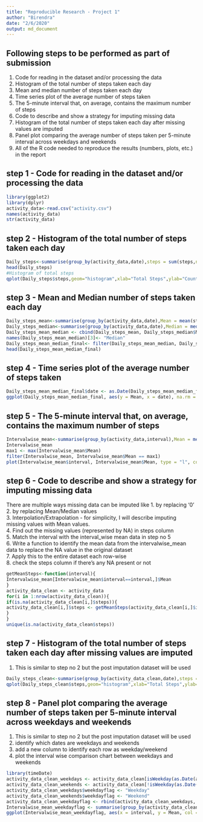 ---
title: "Reproducible Research - Project 1"
author: "Birendra"
date: "2/6/2020"
output: md_document
---

## Following steps to be performed as part of submission

1. Code for reading in the dataset and/or processing the data
2. Histogram of the total number of steps taken each day
3. Mean and median number of steps taken each day
4. Time series plot of the average number of steps taken
5. The 5-minute interval that, on average, contains the maximum number of steps
6. Code to describe and show a strategy for imputing missing data
7. Histogram of the total number of steps taken each day after missing values are imputed
8. Panel plot comparing the average number of steps taken per 5-minute     interval across weekdays and weekends
9. All of the R code needed to reproduce the results (numbers, plots, etc.) in the report 

## step 1 - Code for reading in the dataset and/or processing the data

```{r setup,echo= TRUE}
library(ggplot2)
library(dplyr)
activity_data<-read.csv("activity.csv")
names(activity_data)
str(activity_data)
```

## step 2 - Histogram of the total number of steps taken each day


```{r ,echo= TRUE}
Daily_steps<-summarise(group_by(activity_data,date),steps = sum(steps,na.rm=TRUE))
head(Daily_steps)
#Histogram of total steps
qplot(Daily_steps$steps,geom="histogram",xlab="Total Steps",ylab="Counts",main="Total Daily Steps Historgram", bins = 45)
```


## step 3 - Mean and Median number of steps taken each day

```{r ,echo= TRUE}
Daily_steps_mean<-summarise(group_by(activity_data,date),Mean = mean(steps,na.rm=TRUE))
Daily_steps_median<-summarise(group_by(activity_data,date),Median = median(steps,na.rm=TRUE))
Daily_steps_mean_median <- cbind(Daily_steps_mean, Daily_steps_median$Median)
names(Daily_steps_mean_median)[3]<- "Median"
Daily_steps_mean_median_final<- filter(Daily_steps_mean_median, Daily_steps_mean_median$Median != "NA")
head(Daily_steps_mean_median_final)
```

## step 4 - Time series plot of the average number of steps taken

```{r ,echo= TRUE}
Daily_steps_mean_median_final$date <- as.Date(Daily_steps_mean_median_final$date, format = "%Y-%m-%d")
ggplot(Daily_steps_mean_median_final, aes(y = Mean, x = date), na.rm = TRUE)+geom_bar(stat = "Identity") + scale_x_date() + ylab("Average Steps")+ xlab("Date") + ggtitle("Time series plot of the daily average steps taken")
```

## step 5 - The 5-minute interval that, on average, contains the maximum number of steps

```{r ,echo= TRUE}
Intervalwise_mean<-summarise(group_by(activity_data,interval),Mean = mean(steps,na.rm=TRUE))
Intervalwise_mean
max1 <- max(Intervalwise_mean$Mean)
filter(Intervalwise_mean, Intervalwise_mean$Mean == max1)
plot(Intervalwise_mean$interval, Intervalwise_mean$Mean, type = "l", col="darkblue", lwd = 2, xlab="Interval", ylab="Average number of steps", main="Average number of steps per intervals")
```

## step 6 - Code to describe and show a strategy for imputing missing data

There are multiple ways missing data can be imputed like
  1. by replacing '0'  
  2. by replacing Mean/Median values  
  3. Interpolation/Extrapolation - for simplicity, I will describe imputing missing values with Mean values.  
  4. Find out the missing values (represented by NA) in steps column  
  5. Match the interval with the interval_wise mean data in step no 5  
  6. Write a function to identify the mean data from the intervalwise_mean data to replace the NA value in the original dataset  
  7. Apply this to the entire dataset each row-wise  
  8. check the steps column if there's any NA present or not  
```{r ,echo= TRUE}
getMeanSteps<-function(interval){
Intervalwise_mean[Intervalwise_mean$interval==interval,]$Mean
}
activity_data_clean <- activity_data
for(i in 1:nrow(activity_data_clean)){
if(is.na(activity_data_clean[i,]$steps)){
activity_data_clean[i,]$steps <- getMeanSteps(activity_data_clean[i,]$interval)
}
}
unique(is.na(activity_data_clean$steps))
```

## step 7 - Histogram of the total number of steps taken each day after missing values are imputed

1. This is similar to step no 2 but the post imputation dataset will be used 

```{r ,echo= TRUE}
Daily_steps_clean<-summarise(group_by(activity_data_clean,date),steps = sum(steps))
qplot(Daily_steps_clean$steps,geom="histogram",xlab="Total Steps",ylab="Counts",main="Total Daily Steps Histogram Post Imputation", bins = 45)
```

## step 8 - Panel plot comparing the average number of steps taken per 5-minute interval across weekdays and weekends

1. This is similar to step no 2 but the post imputation dataset will be used   
2. identify which dates are weekdays and weekends  
3. add a new column to identify each row as weekday/weekend  
4. plot the interval wise comparison chart between weekdays and weekends   

```{r ,echo= TRUE}
library(timeDate)
activity_data_clean_weekdays <- activity_data_clean[isWeekday(as.Date(activity_data_clean$date, format = "%Y-%m-%d")),]
activity_data_clean_weekends <- activity_data_clean[!isWeekday(as.Date(activity_data_clean$date, format = "%Y-%m-%d")),]
activity_data_clean_weekdays$weekdayflag <- "Weekday"
activity_data_clean_weekends$weekdayflag <- "Weekend"
activity_data_clean_weekdayflag <- rbind(activity_data_clean_weekdays, activity_data_clean_weekends)
Intervalwise_mean_weekdayflag <- summarise(group_by(activity_data_clean_weekdayflag,interval,weekdayflag),Mean = mean(steps))
ggplot(Intervalwise_mean_weekdayflag, aes(x = interval, y = Mean, col = weekdayflag))+geom_line(stat="identity")  + labs(x="Interval", y=expression("Average steps")) + ggtitle(expression("Interval Wise Average Steps With Weekday Flag")) + facet_grid(scales="free", space="free", .~weekdayflag )
```

